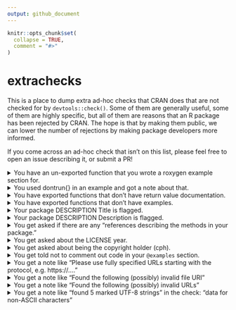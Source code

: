 ```yaml
---
output: github_document
---
```


<!-- README.md is generated from README.Rmd. Please edit that file -->

```r
knitr::opts_chunk$set(
  collapse = TRUE,
  comment = "#>"
)
```

# extrachecks

This is a place to dump extra ad-hoc checks that CRAN does that are not checked for by `devtools::check()`. Some of them are generally useful, some of them are highly specific, but all of them are reasons that an R package has been rejected by CRAN. The hope is that by making them public, we can lower the number of rejections by making package developers more informed.

If you come across an ad-hoc check that isn't on this list, please feel free to open an issue describing it, or submit a PR!


<details>
<summary>You have an un-exported function that you wrote a roxygen example section for.</summary>

If you have written a roxygen example section for un-exported functions, your example section must call those functions with `:::` like `pkg:::my_fun()`.

Alternatively, you can use the roxygen tag `@noRd` to suppress the creation of the `.Rd` file.
</details>


<details>
<summary>You used dontrun{} in an example and got a note about that.</summary>

`\dontrun{}` should only be used if the example really cannot be executed (e.g. because of missing additional software, missing API keys, ...) by the user. If you want to include an example that errors, and you want to show the error, wrap the call in `try()`.

Sometimes it is useful to create a custom predicate function (e.g. `googlesheets4::sheets_has_token()`) that tests for a prerequisite. Then such examples can be placed inside an `if () {...` instead of `\dontrun{}`. Instead of a custom predicate, sometimes `interactive()` can be used as the condition.
</details>


<details>
<summary>You have exported functions that don't have return value documentation.</summary>

This is a fairly new check that CRAN is being much stricter on. You must provide return value documentation for all exported functions now. If you use roxygen2, use the tag `@return`.

This note is also applicable if your function has no return value: "If a function does not return a value, please document that too, e.g. `\value{None}`."
</details>


<details>
<summary>You have exported functions that don't have examples.</summary>

This is similar to the problem about return value documentation, but slightly less strict. If your exported function has a meaningful return value, then it will almost definitely require an examples section. Use the roxygen2 tag `@examples` to create one.

I have seen exceptions with functions that are used for their side effects. For example, `hardhat::create_modeling_package()` creates a new directory, which you would not want to include in an example section (which CRAN runs in their regular checks). I didn't include any examples there, and it was accepted.
</details>


<details>
<summary>Your package DESCRIPTION Title is flagged.</summary>

There can be a number of problems here:

- You must use title case with package Titles, generally capitalizing all words except articles like 'a' and 'the'. Base R's [`toTitleCase()`](https://stat.ethz.ch/R-manual/R-devel/library/tools/html/toTitleCase.html) might help with formatting. 

- I've been flagged for a "redundant" title. I had: "A Toolkit for the Construction of Modeling Packages" which was flagged since "Toolkit for" seemed redundant. I changed it to "Construct Modeling Packages" and was accepted.

- You generally have to put all software and R package names in single quotes, this rule also applies to the Description section. For example, the riingo package is an interface to Tiingo's stock price api: https://github.com/business-science/riingo/blob/a19c662d9a2acb526a15d119e00afcd3fdc7c24c/DESCRIPTION#L3

- An initial package submission was rejected with the request to reduce the length of the title to less than 65 characters.
</details>


<details>
<summary>Your package DESCRIPTION Description is flagged.</summary>

There can be a number of problems here:

> Do not start the description with "This package", package name, title or "Functions for".

While it may be intuitive to start a description this way, they are actually not allowed. For example, instead of "this package renders slides to different formats..." or "functions for rendering slides to different formats...", just use "Render slides to different formats...".

> The Description field is intended to be a (one paragraph) description of what the package does and why it may be useful. Please elaborate.

In this case my description was 1 sentence, which I had to expand into a 3-4 sentence paragraph with a broader description of the types of problems the package intended to help with.

> Please only double quote publication titles in the description of the DESCRIPTION file.

In this case I previously had a sentence that contained: '..., like "the first Monday of December"'. I just removed the double quotes.

> Functions do not need to be put in single quotes, just packages, software names and API names. 'case_when()' -> case_when()

In the Description, function names should not be placed in quotes. This is reserved for packages and software names. Reported by @rossellhayes.

> Please always explain all acronyms/abbreviations in the description text in the Description field of the DESCRIPTION file. e.g. X-SAMPA

In the Description, all acronyms must be fully expanded the first time they are mentioned, no matter how innocuous they seem. This acronym was expanded to "Extended Speech Assessment Methods Phonetic Alphabet", which was then accepted by CRAN. Reported by @rossellhayes.

> Please single quote software names.

In the Description, all software and R package names must be placed in single quotes, like 'tidyr'. This rule also applies to the Title section. For example, the riingo package is an interface to Tiingo's stock price api: https://github.com/business-science/riingo/blob/a19c662d9a2acb526a15d119e00afcd3fdc7c24c/DESCRIPTION#L10-L11.
</details>


<details>
<summary>You get asked if there are any "references describing the methods in your package."</summary>

This comment normally comes as the following standard block of text:

> If there are references describing the methods in your package, please
add these in the description field of your DESCRIPTION file in the form
authors (year) <doi:...>
authors (year) <arXiv:...>
authors (year, ISBN:...)
or if those are not available: <https:...>
with no space after 'doi:', 'arXiv:', 'https:' and angle brackets for
auto-linking.
(If you want to add a title as well please put it in quotes: "Title")

If there are no references, just nicely reply to the email and tell them that you don't have any. If this was the only note then it should be accepted soon after, without going through another full review.

I have not found a good way to get them to accept a new package without getting this note on the first round of checks. Possibly you could include a preemptive note about it in your `cran-comments.md` file, explaining that there are no references for the package.
</details>


<details>
<summary>You get asked about the LICENSE year.</summary>

I worked on a package in 2019, and then sent it in in 2020. I got the following question back:

> Should the year in the LICENSE file be updated?

I updated the license year to 2020 and resubmit the package in. I then nicely replied directly to my reviewer and thanked them for catching the year discrepancy, and then asked them if they could help me push the package through without needing another review, since that was the only change that had to be made.
</details>


<details>
<summary>You get asked about being the copyright holder (cph).</summary>

Submitted by @dirkschumacher, who got this comment:

> You also seem to be a copyright holder [cph]. Please add this information to the Authors@R field.

Even if you are the only author and no other copyright information is given, always add a [cph] role to your Authors field.
</details>


<details>
<summary>You get told not to comment out code in your <code>@examples</code> section.</summary>

I had originally commented out some code in an example that would otherwise modify the global state. I wanted to talk about the code without having the user accidentally run it. I received the following message on submission:

> Examples/code lines in examples should never be commented out.
Ideally find toy examples that can be regularly executed and checked.
Lengthy examples (> 5 sec), can be wrapped in `\donttest{}`. If you don't
want your code to be executed but still visible to the user, use `\dontrun{}`.

I didn't want any of these options, so I removed the code from the examples section entirely and just mentioned it in the `@details` section instead.
</details>


<details>
<summary>You get a note like "Please use fully specified URLs starting with the protocol, e.g. https://...."</summary>

CRAN checks for https URLs and will not allow any http links.

Reported by @pnovack-gottshall, who had two URLs that were flagged. The first was `paleobiodb.org/`, which was flagged because it needed `https://` in front. The second was an http URL, which was flagged because it needed to be https.
</details>

<details>
<summary>You get a note like "Found the following (possibly) invalid file URI"</summary>

You might have a relative link that doesn't exist in the actual built R package. Originally reported by @RMHogervorst, who had a link to `CODE_OF_CONDUCT.md` in the README, and received the following message:

```
Found the following (possibly) invalid file URI:
     URI: CODE_OF_CONDUCT.md
       From: README.md
```

In this case, the `.Rbuildignore` file ignored the `CODE_OF_CONDUCT.md` file, so it didn't exist after building the R package, meaning that the link didn't work. This can probably be fixed by just removing this file from the `.Rbuildignore`. Alternatively, `usethis::use_code_of_conduct()` will generate a section to add to your README that doesn't have any relative links.
</details>

<details>
<summary>You get a note like "Found the following (possibly) invalid URLs"</summary>

One of the most common causes for this is that you have a URL that _redirects_ to another source. CRAN won't allow you to have redirects, so you might get a rejection that looks like this:

```
Found the following (possibly) invalid URLs:

URL: https://h3geo.org/docs/core-library/coordsystems#faceijk-coordinates
     (moved to https://h3geo.org/docs/core-library/coordsystems/)
From: inst/doc/intro-to-h3jsr.html
Status: 200
Message: OK

Please change http --> https, add trailing slashes, or follow moved
content as appropriate.
```

The problem here is that `https://h3geo.org/docs/core-library/coordsystems#faceijk-coordinates` redirects to `https://h3geo.org/docs/core-library/coordsystems/`. This was actually a typo, there was a forgotten `/` right before `#faceijk`.

To determine if you have any redirecting URLs, you can use `urlchecker::url_check()` to find them (and find what they redirect to) and `urlchecker::url_update()` to automatically update them to their redirected URL.
</details>

<details>
<summary>You get a note like "found 5 marked UTF-8 strings" in the check: "data for non-ASCII characters"</summary>

This happens when you have non-ASCII characters in your data directory files, which is not checked by `devtools::check()`. You can use the undocumented function `tools:::.check_package_datasets(".")` for a quick check, or alternatively one can use `tools::showNonASCIIfile()`.

</details>
